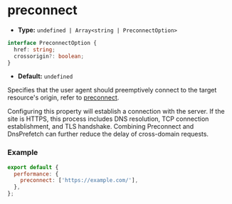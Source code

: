 # preconnect

- **Type:** `undefined | Array<string | PreconnectOption>`

```ts
interface PreconnectOption {
  href: string;
  crossorigin?: boolean;
}
```

- **Default:** `undefined`

Specifies that the user agent should preemptively connect to the target resource's origin, refer to [preconnect](https://developer.mozilla.org/en-US/docs/Web/HTML/Attributes/rel/preconnect).

Configuring this property will establish a connection with the server. If the site is HTTPS, this process includes DNS resolution, TCP connection establishment, and TLS handshake. Combining Preconnect and DnsPrefetch can further reduce the delay of cross-domain requests.

### Example

```js
export default {
  performance: {
    preconnect: ['https://example.com/'],
  },
};
```
